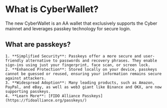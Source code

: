 # What is CyberWallet?

The new CyberWallet is an AA wallet that exclusively supports the Cyber mainnet and leverages passkey technology for secure login.

## What are passkeys?
    1. **Simplified Security**: Passkeys offer a more secure and user-friendly alternative to passwords and recovery phrases. They enable sign-ins using just your fingerprint, face scan, or screen lock.
    2. **Enhanced Protection**: Stored locally on your device, passkeys cannot be guessed or reused, ensuring your information remains secure against attackers.
    3. **Widespread Adoption**: Many leading products, such as Amazon, PayPal, and eBay, as well as web3 giant like Binance and OKX, are now supporting passkeys.
    4. **Learn More**: [FIDO Alliance Passkeys](https://fidoalliance.org/passkeys/)

